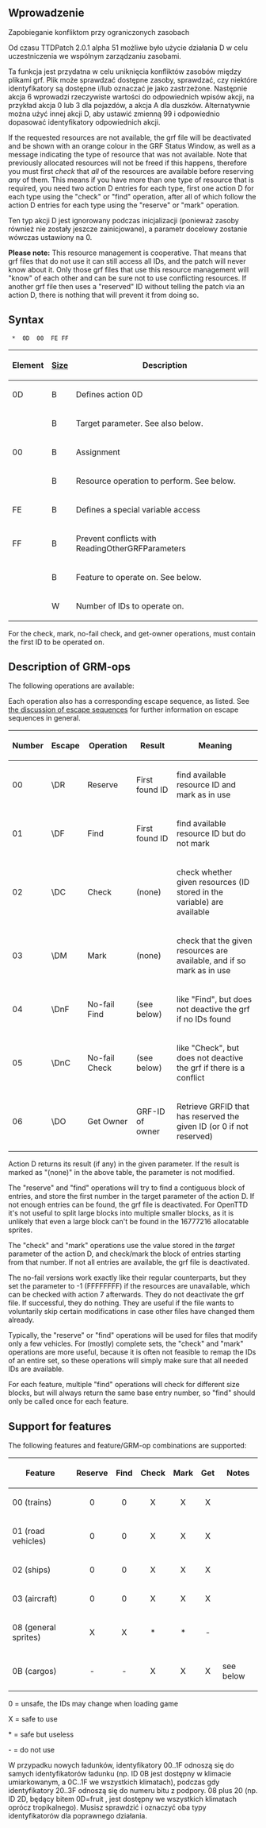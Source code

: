 
<!--{{-}}<br>--><!--{{ambox | text = w trakcie edycji.}}--><!-- -->
== Wprowadzenie ==

Zapobieganie konfliktom przy ograniczonych zasobach



Od czasu TTDPatch 2.0.1 alpha 51 możliwe było użycie działania D w celu uczestniczenia we wspólnym zarządzaniu zasobami.

Ta funkcja jest przydatna w celu uniknięcia konfliktów zasobów między plikami grf. Plik może sprawdzać dostępne zasoby, sprawdzać, czy niektóre identyfikatory są dostępne i/lub oznaczać je jako zastrzeżone. Następnie akcja 6 wprowadzi rzeczywiste wartości do odpowiednich wpisów akcji, na przykład akcja 0 lub 3 dla pojazdów, a akcja A dla duszków. Alternatywnie można użyć innej akcji D, aby ustawić zmienną 99 i odpowiednio dopasować identyfikatory odpowiednich akcji.

If the requested resources are not available, the grf file will be deactivated and be shown with an orange colour in the GRF Status Window, as well as a message indicating the type of resource that was not available. Note that previously allocated resources will not be freed if this happens, therefore you must first ''check'' that ''all'' of the resources are available before reserving ''any'' of them. This means if you have more than one type of resource that is required, you need two action D entries for each type, first one action D for each type using the "check" or "find" operation, after all of which follow the action D entries for each type using the "reserve" or "mark" operation.

Ten typ akcji D jest ignorowany podczas inicjalizacji (ponieważ zasoby również nie zostały jeszcze zainicjowane), a parametr docelowy zostanie wówczas ustawiony na 0.

'''Please note:''' This resource management is cooperative. That means that grf files that do not use it can still access all IDs, and the patch will never know about it. Only those grf files that use this resource management will "know" of each other and can be sure not to use conflicting resources. If another grf file then uses a "reserved" ID without telling the patch via an action D, there is nothing that will prevent it from doing so.

== Syntax ==

 <Sprite-number> * <Length> 0D <target> 00 <GRM-op> FE FF <feature> <count>

{|
!Element!![[en/GRFActionsDetailed|Size]]!!Description

|-
|0D||B||Defines action 0D

|-
|<target>||B||Target parameter. See also below.

|-
|00||B||Assignment

|-
|<GRM-op>||B||Resource operation to perform. See below.

|-
|FE||B||Defines a special variable access

|-
|FF||B||Prevent conflicts with ReadingOtherGRFParameters

|-
|<feature>||B||Feature to operate on. See below.

|-
|<count>||W||Number of IDs to operate on.
|}

For the check, mark, no-fail check, and get-owner operations, <target> must contain the first ID to be operated on.

== Description of GRM-ops ==

The following operations are available:

Each operation also has a corresponding escape sequence, as listed. See [[en/GRFActionsDetailed#byte-order|the discussion of escape sequences]] for further information on escape sequences in general.

{|
!Number!!Escape!!Operation!!Result!!Meaning

|-
|00||\DR||Reserve||First found ID||find available resource ID and mark as in use

|-
|01||\DF||Find||First found ID||find available resource ID but do not mark

|-
|02||\DC||Check||(none)||check whether given resources (ID stored in the <target> variable) are available

|-
|03||\DM||Mark||(none)||check that the given resources are available, and if so mark as in use

|-
|04||\DnF||No-fail Find||(see below)||like "Find", but does not deactive the grf if no IDs found

|-
|05||\DnC||No-fail Check||(see below)||like "Check", but does not deactive the grf if there is a conflict

|-
|06||\DO||Get Owner||GRF-ID of owner||Retrieve GRFID that has reserved the given ID (or 0 if not reserved)
|}

Action D returns its result (if any) in the given <target> parameter. If the result is marked as "(none)" in the above table, the <target> parameter is not modified.

The "reserve" and "find" operations will try to find a contiguous block of <count> entries, and store the first number in the target parameter of the action D. If not enough entries can be found, the grf file is deactivated. For OpenTTD it's not useful to split large blocks into multiple smaller blocks, as it is unlikely that even a large block can't be found in the 16777216 allocatable sprites.

The "check" and "mark" operations use the value stored in the ''target'' parameter of the action D, and check/mark the block of <count> entries starting from that number. If not all entries are available, the grf file is deactivated.

The no-fail versions work exactly like their regular counterparts, but they set the <target> parameter to -1 (FFFFFFFF) if the resources are unavailable, which can be checked with action 7 afterwards. They do not deactivate the grf file. If successful, they do nothing. They are useful if the file wants to voluntarily skip certain modifications in case other files have changed them already.

Typically, the "reserve" or "find" operations will be used for files that modify only a few vehicles. For (mostly) complete sets, the "check" and "mark" operations are more useful, because it is often not feasible to remap the IDs of an entire set, so these operations will simply make sure that all needed IDs are available.

For each feature, multiple "find" operations will check for different size blocks, but will always return the same base entry number, so "find" should only be called once for each feature.

== Support for features ==

The following features and feature/GRM-op combinations are supported:

{|
!Feature!!Reserve!!Find!!Check!!Mark!!Get!!Notes

|-
|00 (trains)||<center>0</center>||<center>0</center>||<center>X</center>||<center>X</center>||<center>X</center>||

|-
|01 (road vehicles)||<center>0</center>||<center>0</center>||<center>X</center>||<center>X</center>||<center>X</center>||

|-
|02 (ships)||<center>0</center>||<center>0</center>||<center>X</center>||<center>X</center>||<center>X</center>||

|-
|03 (aircraft)||<center>0</center>||<center>0</center>||<center>X</center>||<center>X</center>||<center>X</center>||

|-
|08 (general sprites)||<center>X</center>||<center>X</center>||<center>*</center>||<center>*</center>||<center>-</center>||

|-
|0B (cargos)||<center>-</center>||<center>-</center>||<center>X</center>||<center>X</center>||<center>X</center>||see below
|}

0 = unsafe, the IDs may change when loading game

X = safe to use

<nowiki>*</nowiki> = safe but useless

- = do not use

W przypadku nowych ładunków, identyfikatory 00..1F odnoszą się do samych identyfikatorów ładunku (np. ID 0B jest dostępny w klimacie umiarkowanym, a 0C..1F we wszystkich klimatach), podczas gdy identyfikatory 20..3F odnoszą się do numeru bitu z podpory. 08 plus 20 (np. ID 2D, będący bitem 0D=fruit , jest dostępny we wszystkich klimatach oprócz tropikalnego). Musisz sprawdzić i oznaczyć oba typy identyfikatorów dla poprawnego działania.